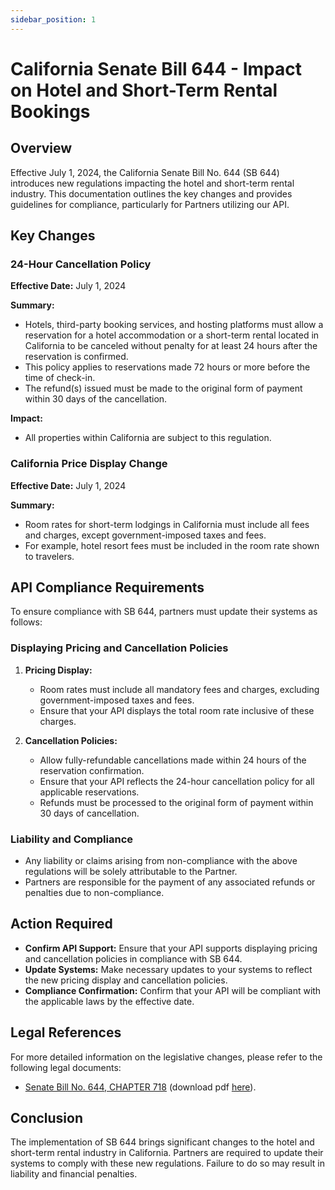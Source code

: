 ```yaml
---
sidebar_position: 1
---
```


# California Senate Bill 644 - Impact on Hotel and Short-Term Rental Bookings

## Overview

Effective July 1, 2024, the California Senate Bill No. 644 (SB 644) introduces new regulations impacting the hotel and short-term rental industry. This documentation outlines the key changes and provides guidelines for compliance, particularly for Partners utilizing our API.

## Key Changes

### 24-Hour Cancellation Policy

**Effective Date:** July 1, 2024

**Summary:**
- Hotels, third-party booking services, and hosting platforms must allow a reservation for a hotel accommodation or a short-term rental located in California to be canceled without penalty for at least 24 hours after the reservation is confirmed.
- This policy applies to reservations made 72 hours or more before the time of check-in.
- The refund(s) issued must be made to the original form of payment within 30 days of the cancellation.

**Impact:**
- All properties within California are subject to this regulation.

### California Price Display Change

**Effective Date:** July 1, 2024

**Summary:**
- Room rates for short-term lodgings in California must include all fees and charges, except government-imposed taxes and fees.
- For example, hotel resort fees must be included in the room rate shown to travelers.

## API Compliance Requirements

To ensure compliance with SB 644, partners must update their systems as follows:

### Displaying Pricing and Cancellation Policies

1. **Pricing Display:**
   - Room rates must include all mandatory fees and charges, excluding government-imposed taxes and fees.
   - Ensure that your API displays the total room rate inclusive of these charges.

2. **Cancellation Policies:**
   - Allow fully-refundable cancellations made within 24 hours of the reservation confirmation.
   - Ensure that your API reflects the 24-hour cancellation policy for all applicable reservations.
   - Refunds must be processed to the original form of payment within 30 days of cancellation.

### Liability and Compliance

- Any liability or claims arising from non-compliance with the above regulations will be solely attributable to the Partner.
- Partners are responsible for the payment of any associated refunds or penalties due to non-compliance.

## Action Required

- **Confirm API Support:** Ensure that your API supports displaying pricing and cancellation policies in compliance with SB 644.
- **Update Systems:** Make necessary updates to your systems to reflect the new pricing display and cancellation policies.
- **Compliance Confirmation:** Confirm that your API will be compliant with the applicable laws by the effective date.

## Legal References

For more detailed information on the legislative changes, please refer to the following legal documents:
- [Senate Bill No. 644, CHAPTER 718](https://leginfo.legislature.ca.gov/faces/billTextClient.xhtml?bill_id=202320240SB644) (download pdf [here](https://storage.travelgate.com/docs/10-10-23-chaptered.pdf)).

## Conclusion

The implementation of SB 644 brings significant changes to the hotel and short-term rental industry in California. Partners are required to update their systems to comply with these new regulations. Failure to do so may result in liability and financial penalties.

<TipContactCustomerCare />
